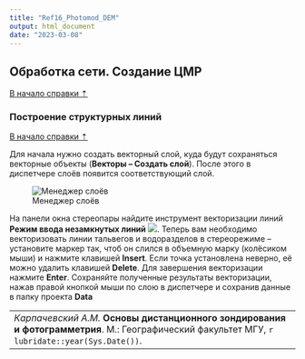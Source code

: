 ```yaml
---
title: "Ref16_Photomod_DEM"
output: html_document
date: "2023-03-08"
---
```


## Обработка сети. Создание ЦМР {#photomod-DEM_creation}
[В начало справки ⇡](#photomod)

### Построение структурных линий {#photomod-DEM_creation-structure_lines}
[В начало справки ⇡](#photomod)


Для начала нужно создать векторный слой, куда будут сохраняться векторные объекты (**Векторы – Создать слой**). После этого в диспетчере слоёв появится соответствующий слой.


![Менеджер слоёв](images\Ref15\Layers.png)


На панели окна стереопары найдите инструмент векторизации линий **Режим ввода незамкнутых линий** ![](images\Ref15\Polyline.png). Теперь вам необходимо векторизовать линии тальвегов и водоразделов в стереорежиме – установите маркер так, чтоб он слился в объемную марку (колёсиком мыши) и нажмите клавишей **Insert**. Если точка установлена неверно, её можно удалить клавишей **Delete**. Для завершения векторизации нажмите **Enter**. Сохраняйте полученные результаты векторизации, нажав правой кнопкой мыши по слою в диспетчере и сохранив данные в папку проекта **Data**

 
----
_Карпачевский А.М._ **Основы дистанционного зондирования и фотограмметрия**. М.: Географический факультет МГУ, `r lubridate::year(Sys.Date())`.
----